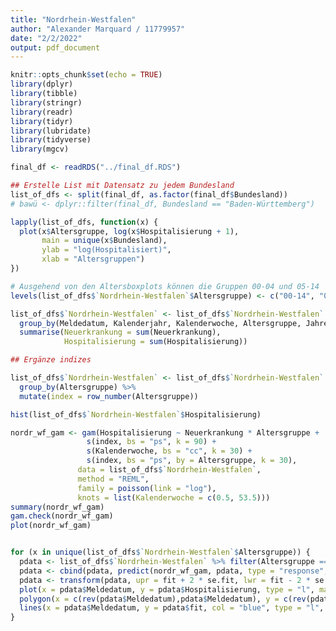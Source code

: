 ```yaml
---
title: "Nordrhein-Westfalen"
author: "Alexander Marquard / 11779957"
date: "2/2/2022"
output: pdf_document
---
```


```r
knitr::opts_chunk$set(echo = TRUE)
library(dplyr)
library(tibble)
library(stringr)
library(readr)
library(tidyr)
library(lubridate)
library(tidyverse)
library(mgcv)
```

```r
final_df <- readRDS("../final_df.RDS")

## Erstelle List mit Datensatz zu jedem Bundesland
list_of_dfs <- split(final_df, as.factor(final_df$Bundesland))
# bawü <- dplyr::filter(final_df, Bundesland == "Baden-Württemberg")
```

```r
lapply(list_of_dfs, function(x) {
  plot(x$Altersgruppe, log(x$Hospitalisierung + 1), 
       main = unique(x$Bundesland),
       ylab = "log(Hospitalisiert)",
       xlab = "Altersgruppen")
})
```

```r
# Ausgehend von den Altersboxplots können die Gruppen 00-04 und 05-14
levels(list_of_dfs$`Nordrhein-Westfalen`$Altersgruppe) <- c("00-14", "00-14", "15-34", "35-59","60-79","80+")

list_of_dfs$`Nordrhein-Westfalen` <- list_of_dfs$`Nordrhein-Westfalen` %>%
  group_by(Meldedatum, Kalenderjahr, Kalenderwoche, Altersgruppe, Jahreszeit) %>%
  summarise(Neuerkrankung = sum(Neuerkrankung),
            Hospitalisierung = sum(Hospitalisierung))

## Ergänze indizes

list_of_dfs$`Nordrhein-Westfalen` <- list_of_dfs$`Nordrhein-Westfalen` %>%
  group_by(Altersgruppe) %>%
  mutate(index = row_number(Altersgruppe))

hist(list_of_dfs$`Nordrhein-Westfalen`$Hospitalisierung)

nordr_wf_gam <- gam(Hospitalisierung ~ Neuerkrankung * Altersgruppe +
                 s(index, bs = "ps", k = 90) + 
                 s(Kalenderwoche, bs = "cc", k = 30) +
                 s(index, bs = "ps", by = Altersgruppe, k = 30),
               data = list_of_dfs$`Nordrhein-Westfalen`,
               method = "REML",
               family = poisson(link = "log"),
               knots = list(Kalenderwoche = c(0.5, 53.5)))
summary(nordr_wf_gam)
gam.check(nordr_wf_gam)
plot(nordr_wf_gam)


for (x in unique(list_of_dfs$`Nordrhein-Westfalen`$Altersgruppe)) {
  pdata <- list_of_dfs$`Nordrhein-Westfalen` %>% filter(Altersgruppe == x)
  pdata <- cbind(pdata, predict(nordr_wf_gam, pdata, type = "response", se = T))
  pdata <- transform(pdata, upr = fit + 2 * se.fit, lwr = fit - 2 * se.fit)
  plot(x = pdata$Meldedatum, y = pdata$Hospitalisierung, type = "l", main = x)
  polygon(x = c(rev(pdata$Meldedatum),pdata$Meldedatum), y = c(rev(pdata$lwr), pdata$upr), col = alpha("grey80", 0.4), border = NA)
  lines(x = pdata$Meldedatum, y = pdata$fit, col = "blue", type = "l", lwd = 2)
}

```